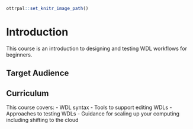 
```r
ottrpal::set_knitr_image_path()
```
# Introduction
This course is an introduction to designing and testing WDL workflows for beginners.  

## Target Audience  


## Curriculum  

This course covers:
- WDL syntax
- Tools to support editing WDLs
- Approaches to testing WDLs
- Guidance for scaling up your computing including shifting to the cloud
